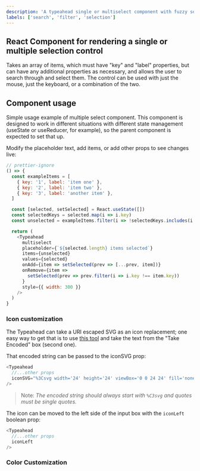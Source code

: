 ```yaml
---
description: 'A typeahead single or multiselect component with fuzzy search.'
labels: ['search', 'filter', 'selection']
---
```



## React Component for rendering a single or multiple selection control

Takes an array of items, which must have "key" and "label" properties, but can have
any additional properties as necessary, and allows the user to search through and
select them. The control can be used with just the mouse, just the keyboard, or a
combination of the two.

## Component usage

Simple usage example of multiple select component. This component is designed to work
in different situations with different state management (useState or useReducer, for
example), so the parent component is expected to set that up.

Modify the placeholder text, add items, or add other props to see changes live:

```js live
// prettier-ignore
() => {
  const exampleItems = [
    { key: '1', label: 'item one' },
    { key: '2', label: 'item two' },
    { key: '3', label: 'another item' },
  ]

  const [selected, setSelected] = React.useState([])
  const selectedKeys = selected.map(i => i.key)
  const unselected = exampleItems.filter(i => !selectedKeys.includes(i.key))

  return (
    <Typeahead
      multiselect
      placeholder={`${selected.length} items selected`}
      items={unselected}
      values={selected}
      onAdd={item => setSelected(prev => [...prev, item])}
      onRemove={item =>
        setSelected(prev => prev.filter(i => i.key !== item.key))
      }
      style={{ width: 300 }}
    />
  )
}
```

### Icon customization

The Typeahead can take a URI escaped SVG as an icon replacement; one easy way to get that is to use [this tool](https://yoksel.github.io/url-encoder/) and take the text from the "Take Encoded" box (second one).

That encoded string can be passed to the iconSVG prop:

```js
<Typeahead
  //...other props
  iconSVG="%3Csvg width='24' height='24' viewBox='0 0 24 24' fill='none' xmlns='http://www.w3.org/2000/svg'%3E%3Cpath d='M6 9L12 15L18 9H6Z' fill='%23333333'/%3E%3C/svg%3E%0A"
/>
```

> Note: _The encoded string should always start with `%C3svg` and quotes must be single quotes._

The icon can be moved to the left side of the input box with the `iconLeft` boolean prop:

```js
<Typeahead
  //...other props
  iconLeft
/>
```

### Color Customization
